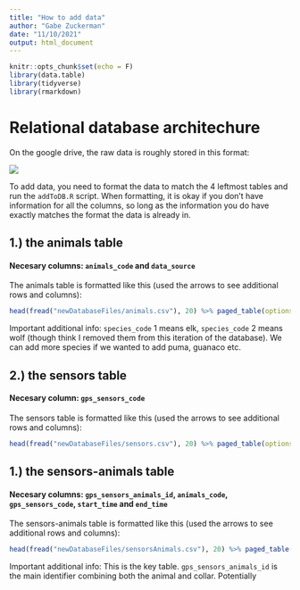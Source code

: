```yaml
---
title: "How to add data"
author: "Gabe Zuckerman"
date: "11/10/2021"
output: html_document
---
```


```r
knitr::opts_chunk$set(echo = F)
library(data.table)
library(tidyverse)
library(rmarkdown)

```

# Relational database architechure

On the google drive, the raw data is roughly stored in this format:

![](puma_db_graph.png)

To add data, you need to format the data to match the 4 leftmost tables and run the `addToDB.R` script.  When formatting, it is okay if you don't have information for all the columns, so long as the information you do have exactly matches the format the data is already in.

## 1.) the animals table

#### Necesary columns: `animals_code` and `data_source`

The animals table is formatted like this (used the arrows to see additional rows and columns):


```r
head(fread("newDatabaseFiles/animals.csv"), 20) %>% paged_table(options = list(cols.print = 5))
```

Important additional info: `species_code` 1 means elk, `species_code` 2 means wolf (though think I removed them from this iteration of the database).  We can add more species if we wanted to add puma, guanaco etc.

## 2.) the sensors table

#### Necesary column: `gps_sensors_code` 

The sensors table is formatted like this (used the arrows to see additional rows and columns):


```r
head(fread("newDatabaseFiles/sensors.csv"), 20) %>% paged_table(options = list(cols.print = 5))
```


## 1.) the sensors-animals table

#### Necesary columns: `gps_sensors_animals_id`, `animals_code`, `gps_sensors_code`, `start_time` and `end_time`

The sensors-animals table is formatted like this (used the arrows to see additional rows and columns):


```r
head(fread("newDatabaseFiles/sensorsAnimals.csv"), 20) %>% paged_table(options = list(cols.print = 5))
```

Important additional info: This is the key table. `gps_sensors_animals_id` is the main identifier combining both the animal and collar.  Potentially 